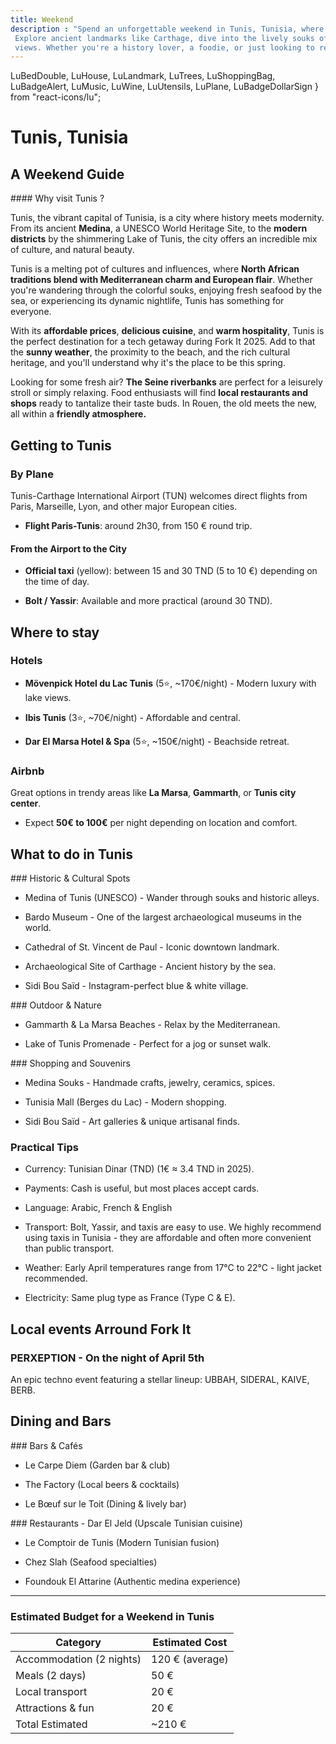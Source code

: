 ```yaml
---
title: Weekend
description : "Spend an unforgettable weekend in Tunis, Tunisia, where rich history, vibrant culture, and coastal beauty come together.
 Explore ancient landmarks like Carthage, dive into the lively souks of the Medina, and unwind in seaside cafés with stunning Mediterranean
 views. Whether you're a history lover, a foodie, or just looking to relax, Tunis offers the perfect mix for a memorable getaway."
---
```


  LuBedDouble,
  LuHouse,
  LuLandmark,
  LuTrees,
  LuShoppingBag,
  LuBadgeAlert,
  LuMusic,
  LuWine,
  LuUtensils,
  LuPlane,
  LuBadgeDollarSign
} from "react-icons/lu";

# Tunis, <span className="text-white">Tunisia</span>


## A Weekend Guide

<div className="">
#### Why visit Tunis ?

Tunis, the vibrant capital of Tunisia, is a city where history meets modernity. From its ancient **Medina**, a UNESCO World Heritage Site,
to the **modern districts** by the shimmering Lake of Tunis, the city offers an incredible mix of culture, and natural beauty.

Tunis is a melting pot of cultures and influences, where **North African traditions blend with Mediterranean charm and European flair**.
Whether you're wandering through the colorful souks, enjoying fresh seafood by the sea, or experiencing its dynamic nightlife, Tunis has something
for everyone.

With its **affordable prices**, **delicious cuisine**, and **warm hospitality**, Tunis is the perfect destination for a tech getaway during Fork
It 2025. Add to that the **sunny weather**, the proximity to the beach, and the rich cultural heritage, and you'll understand why it's the place
to be this spring.
</div>

Looking for some fresh air? **The Seine riverbanks** are
perfect for a leisurely stroll or simply relaxing. Food enthusiasts
will find **local restaurants and shops** ready to
tantalize their taste buds. In Rouen, the old meets the new, all
within a **friendly atmosphere.**

## Getting to Tunis

### <LuPlane />  By Plane


Tunis-Carthage International Airport (TUN) welcomes direct flights from Paris, Marseille, Lyon, and other major European cities.

- **Flight Paris-Tunis**: around 2h30, from 150 € round trip.

#### **From the Airport to the City**

- **Official taxi** (yellow): between 15 and 30 TND (5 to 10 €) depending on the time of day.

- **Bolt / Yassir**: Available and more practical (around 30 TND).


## Where to stay

### <LuBedDouble /> Hotels

- **Mövenpick Hotel du Lac Tunis** (5⭐, \~170€/night) - Modern luxury with lake views.

- **Ibis Tunis** (3⭐, \~70€/night) - Affordable and central.

- **Dar El Marsa Hotel & Spa** (5⭐, \~150€/night) - Beachside retreat.

### <LuHouse /> Airbnb

Great options in trendy areas like **La Marsa**, **Gammarth**, or **Tunis city center**.

- Expect **50€ to 100€** per night depending on location and comfort.

## What to do in Tunis

<div className="md:grid md:grid-cols-2">
  <div>
    ### <LuLandmark /> Historic & Cultural Spots

  - Medina of Tunis (UNESCO) - Wander through souks and historic alleys.

  - Bardo Museum - One of the largest archaeological museums in the world.

  - Cathedral of St. Vincent de Paul - Iconic downtown landmark.

  - Archaeological Site of Carthage - Ancient history by the sea.

  - Sidi Bou Saïd - Instagram-perfect blue & white village.
  </div>

  <div>
    ### <LuTrees /> Outdoor & Nature

  - Gammarth & La Marsa Beaches - Relax by the Mediterranean.

  - Lake of Tunis Promenade - Perfect for a jog or sunset walk.
  </div>
  <div>
    ### <LuShoppingBag /> Shopping and Souvenirs

  - Medina Souks - Handmade crafts, jewelry, ceramics, spices.

  - Tunisia Mall (Berges du Lac) - Modern shopping.

  - Sidi Bou Saïd - Art galleries & unique artisanal finds.
  </div>
</div>

### <LuBadgeAlert /> Practical Tips

  - Currency: Tunisian Dinar (TND) (1€ ≈ 3.4 TND in 2025).

  - Payments: Cash is useful, but most places accept cards.

  - Language: Arabic, French & English

  - Transport: Bolt, Yassir, and taxis are easy to use. We highly recommend using taxis in Tunisia - they are affordable and often more convenient than public transport.

  - Weather: Early April temperatures range from 17°C to 22°C - light jacket recommended.

  - Electricity: Same plug type as France (Type C & E).

## Local events Arround Fork It

### <LuMusic /> PERXEPTION  - On the night of April 5th

An epic techno event featuring a stellar lineup: UBBAH, SIDERAL, KAIVE, BERB.


## Dining and Bars

<div className="md:grid md:grid-cols-2">
  <div>
    ### <LuWine /> Bars & Cafés

  - Le Carpe Diem (Garden bar & club)

  - The Factory (Local beers & cocktails)

  - Le Bœuf sur le Toit (Dining & lively bar)
  </div>
  <div>
    ### <LuUtensils /> Restaurants
  - Dar El Jeld (Upscale Tunisian cuisine)

  - Le Comptoir de Tunis (Modern Tunisian fusion)

  - Chez Slah (Seafood specialties)

  - Foundouk El Attarine (Authentic medina experience)
  </div>
</div>

---

###  <LuBadgeDollarSign /> Estimated Budget for a Weekend in Tunis

<table class="w-full text-left text-sm border border-gray-300">
  <thead>
    <tr>
      <th class="border border-gray-300 px-2 py-1">Category</th>
      <th class="border border-gray-300 px-2 py-1">Estimated Cost</th>
    </tr>
  </thead>
  <tbody>
    <tr>
      <td class="border border-gray-300 px-2 py-1">Accommodation (2 nights)</td>
      <td class="border border-gray-300 px-2 py-1">120 € (average)</td>
    </tr>
    <tr>
      <td class="border border-gray-300 px-2 py-1">Meals (2 days)</td>
      <td class="border border-gray-300 px-2 py-1">50 €</td>
    </tr>
    <tr>
      <td class="border border-gray-300 px-2 py-1">Local transport</td>
      <td class="border border-gray-300 px-2 py-1">20 €</td>
    </tr>
    <tr>
      <td class="border border-gray-300 px-2 py-1">Attractions & fun</td>
      <td class="border border-gray-300 px-2 py-1">20 €</td>
    </tr>
    <tr class="font-semibold">
      <td class="border border-gray-300 px-2 py-1">Total Estimated</td>
      <td class="border border-gray-300 px-2 py-1">~210 €</td>
    </tr>
  </tbody>
</table>
